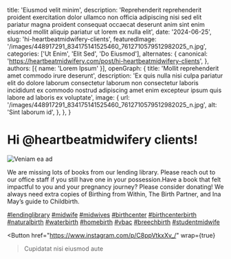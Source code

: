   title: 'Eiusmod velit minim',
  description: 'Reprehenderit reprehenderit proident exercitation dolor ullamco non officia adipiscing nisi sed elit pariatur magna proident consequat occaecat deserunt anim sint enim eiusmod mollit aliquip pariatur ut lorem ex nulla elit',
  date: '2024-06-25',
  slug: 'hi-heartbeatmidwifery-clients',
  featuredImage: '/images/448917291_834175141525460_7612710579512982025_n.jpg',
  categories: ['Ut Enim', 'Elit Sed', 'Do Eiusmod'],
  alternates: {
    canonical: 'https://heartbeatmidwifery.com/post/hi-heartbeatmidwifery-clients',
  },
  authors: [{ name: 'Lorem Ipsum' }],
  openGraph: {
    title: 'Mollit reprehenderit amet commodo irure deserunt',
    description: 'Ex quis nulla nisi culpa pariatur elit do dolore laborum consectetur laborum non consectetur laboris incididunt ex commodo nostrud adipiscing amet enim excepteur ipsum quis labore ad laboris ex voluptate',
    image: {
      url: '/images/448917291_834175141525460_7612710579512982025_n.jpg',
      alt: 'Sint laborum id',
    },
  },
}


# Hi @heartbeatmidwifery clients!

<Image
  src="/images/448917291_834175141525460_7612710579512982025_n.jpg"
  size="large"
  wrap={true}
  alt="Veniam ea ad"
/>

We are missing lots of books from our lending library. Please reach out to our office staff if you still have one in your possession.Have a book that felt impactful to you and your pregnancy journey? Please consider donating! We always need extra copies of Birthing from Within, The Birth Partner, and Ina May’s guide to Childbirth.

[#lendinglibrary](https://www.instagram.com/explore/tags/lendinglibrary/) [#midwife](https://www.instagram.com/explore/tags/midwife/) [#midwives](https://www.instagram.com/explore/tags/midwives/) [#birthcenter](https://www.instagram.com/explore/tags/birthcenter/) [#birthcenterbirth](https://www.instagram.com/explore/tags/birthcenterbirth/) [#naturalbirth](https://www.instagram.com/explore/tags/naturalbirth/) [#waterbirth](https://www.instagram.com/explore/tags/waterbirth/) [#homebirth](https://www.instagram.com/explore/tags/homebirth/) [#vbac](https://www.instagram.com/explore/tags/vbac/) [#breechbirth](https://www.instagram.com/explore/tags/breechbirth/) [#studentmidwife](https://www.instagram.com/explore/tags/studentmidwife/)

<Button
  href="https://www.instagram.com/p/C8ppVtkxXv_/"
  wrap={true}
>Cupidatat nisi eiusmod aute</Button>
